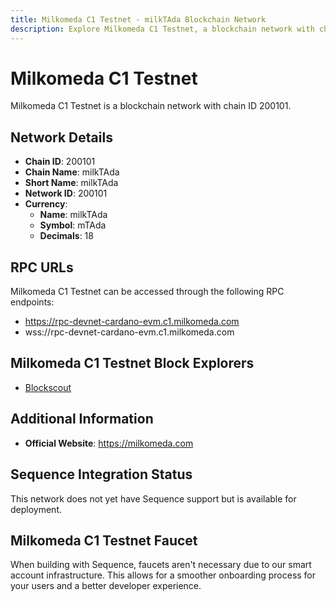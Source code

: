 ```yaml
--- 
title: Milkomeda C1 Testnet - milkTAda Blockchain Network
description: Explore Milkomeda C1 Testnet, a blockchain network with chain ID 200101. Learn about its native currency, milkTAda, and how to interact with the network.
---
```


# Milkomeda C1 Testnet

Milkomeda C1 Testnet is a blockchain network with chain ID 200101.

## Network Details

- **Chain ID**: 200101
- **Chain Name**: milkTAda
- **Short Name**: milkTAda
- **Network ID**: 200101
- **Currency**: 
  - **Name**: milkTAda
  - **Symbol**: mTAda
  - **Decimals**: 18

## RPC URLs

Milkomeda C1 Testnet can be accessed through the following RPC endpoints:

- https://rpc-devnet-cardano-evm.c1.milkomeda.com
- wss://rpc-devnet-cardano-evm.c1.milkomeda.com

## Milkomeda C1 Testnet Block Explorers

- [Blockscout](https://explorer-devnet-cardano-evm.c1.milkomeda.com)

## Additional Information

- **Official Website**: https://milkomeda.com

## Sequence Integration Status

This network does not yet have Sequence support but is available for deployment.

## Milkomeda C1 Testnet Faucet

When building with Sequence, faucets aren't necessary due to our smart account infrastructure. This allows for a smoother onboarding process for your users and a better developer experience.
